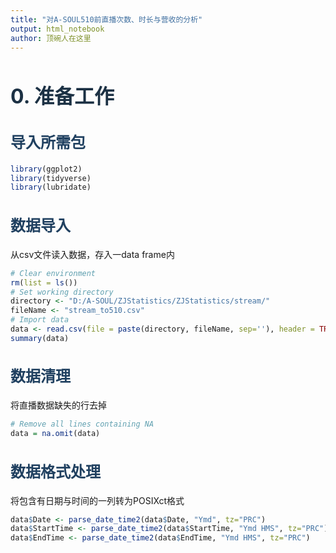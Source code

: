 ```yaml
---
title: "对A-SOUL510前直播次数、时长与营收的分析"
output: html_notebook
author: 顶碗人在这里
---
```


<style type="text/css">
/* First-level headers */
h1 {
  font-weight: bold;
  font-size: 32px;
  color: #1C3144;
}

/* Second-level headers */
h2 {
  font-weight: bold;
  font-size: 24px;
  color: #204060;
}

/* Third-level headers */
h3 {
  font-weight: bold;
  font-size: 18px;
  color: #2B547E;
}

/* Fourth-level headers */
h4 {
  font-weight: bold;
  font-size: 16px;
  color: #376996;
}

/* Fifth-level headers */
h5 {
  font-size: 14px;
  color: #3D8EB9;
}

/* Sixth-level headers */
h6 {
  font-size: 12px;
  color: #81B7D3;
}
</style>
# 0. 准备工作
## 导入所需包
```r
library(ggplot2)
library(tidyverse)
library(lubridate)
```
## 数据导入
从csv文件读入数据，存入一data frame内
```r
# Clear environment
rm(list = ls())
# Set working directory
directory <- "D:/A-SOUL/ZJStatistics/ZJStatistics/stream/"
fileName <- "stream_to510.csv"
# Import data
data <- read.csv(file = paste(directory, fileName, sep=''), header = TRUE, sep = ",", quote = "\"")
summary(data)
```
## 数据清理
将直播数据缺失的行去掉
```r
# Remove all lines containing NA
data = na.omit(data)
```
## 数据格式处理
将包含有日期与时间的一列转为POSIXct格式
```r
data$Date <- parse_date_time2(data$Date, "Ymd", tz="PRC")
data$StartTime <- parse_date_time2(data$StartTime, "Ymd HMS", tz="PRC")
data$EndTime <- parse_date_time2(data$EndTime, "Ymd HMS", tz="PRC")
```



